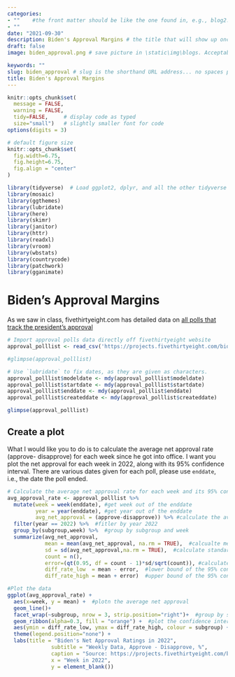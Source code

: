 ```yaml
---
categories:  
- ""    #the front matter should be like the one found in, e.g., blog2.md. It cannot be like the normal Rmd we used
- ""
date: "2021-09-30"
description: Biden's Approval Margins # the title that will show up once someone gets to this page
draft: false
image: biden_approval.png # save picture in \static\img\blogs. Acceptable formats= jpg, jpeg, or png . Your iPhone pics wont work

keywords: ""
slug: biden_approval # slug is the shorthand URL address... no spaces plz
title: Biden's Approval Margins
---
```

  

```r
knitr::opts_chunk$set(
  message = FALSE, 
  warning = FALSE, 
  tidy=FALSE,     # display code as typed
  size="small")   # slightly smaller font for code
options(digits = 3)

# default figure size
knitr::opts_chunk$set(
  fig.width=6.75, 
  fig.height=6.75,
  fig.align = "center"
)
```

```r
library(tidyverse)  # Load ggplot2, dplyr, and all the other tidyverse packages
library(mosaic)
library(ggthemes)
library(lubridate)
library(here)
library(skimr)
library(janitor)
library(httr)
library(readxl)
library(vroom)
library(wbstats)
library(countrycode)
library(patchwork)
library(gganimate)
```

# Biden's Approval Margins
                        
As we saw in class, fivethirtyeight.com has detailed data on [all polls 
that track the president's approval](https://projects.fivethirtyeight.com/biden-approval-ratings)

```r
# Import approval polls data directly off fivethirtyeight website
approval_polllist <- read_csv('https://projects.fivethirtyeight.com/biden-approval-data/approval_polllist.csv') 

#glimpse(approval_polllist)

# Use `lubridate` to fix dates, as they are given as characters.
approval_polllist$modeldate <- mdy(approval_polllist$modeldate)
approval_polllist$startdate <- mdy(approval_polllist$startdate)
approval_polllist$enddate <- mdy(approval_polllist$enddate)
approval_polllist$createddate <- mdy(approval_polllist$createddate)

glimpse(approval_polllist)

```

## Create a plot

What I would like you to do is to calculate the average net approval
rate (approve- disapprove) for each week since he got into office. I
want you plot the net approval for each week in 2022, along with its 95%
confidence interval. There are various dates given for each poll, please
use `enddate`, i.e., the date the poll ended.

```r
# Calculate the average net approval rate for each week and its 95% confidence interval
avg_approval_rate <- approval_polllist %>%
  mutate(week = week(enddate), #get week out of the enddate
         year = year(enddate), #get year out of the enddate
         avg_net_approval = (approve-disapprove)) %>% #calculate the average net approval
  filter(year == 2022) %>%  #fitler by year 2022
  group_by(subgroup,week) %>%  #group by subgroup and week
  summarize(avg_net_approval, 
            mean = mean(avg_net_approval, na.rm = TRUE),  #calcualte mean of the average net approval
            sd = sd(avg_net_approval,na.rm = TRUE),  #calculate standard deviation of the average net approval
            count = n(),  
            error=(qt(0.95, df = count - 1)*sd/sqrt(count)), #calculate the margin of error
            diff_rate_low  = mean - error,  #lower bound of the 95% confidence interval
            diff_rate_high = mean + error)  #upper bound of the 95% confidence interval

#Plot the data
ggplot(avg_approval_rate) +
  aes(x=week, y = mean) +  #plotn the average net approval
  geom_line()+
  facet_wrap(~subgroup, nrow = 3, strip.position="right")+  #group by subgroup and devide in 3 different graphs
  geom_ribbon(alpha=0.3, fill = "orange") +  #plot the confidence interval
  aes(ymin = diff_rate_low, ymax = diff_rate_high, colour = subgroup) +
  theme(legend.position="none") +
  labs(title = "Biden's Net Approval Ratings in 2022", 
              subtitle = "Weekly Data, Approve - Disapprove, %", 
              caption = "Source: https://projects.fivethirtyeight.com/biden-approval-data",
              x = "Week in 2022",
              y = element_blank())
```
